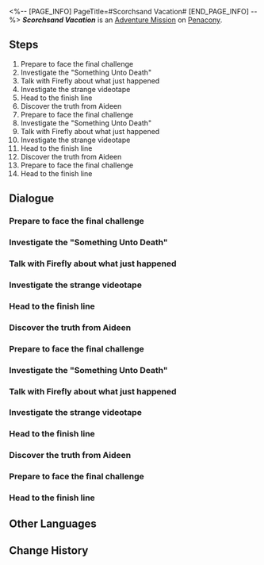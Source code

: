 <%-- [PAGE_INFO]
PageTitle=#Scorchsand Vacation#
[END_PAGE_INFO] --%>
{{Stub|Dialogue.}}
{{Mission Infobox
|id            = 8022402
|title         = 
|image         = <!--Mission Scorchsand Vacation.png-->
|type          = Adventure
|event_name    = 
|chapter       = 
|requirements  = [[Adventure Mission]] ''[[Scorchsand Vacation]]'' completed
|summary       = <!--official mission summary from Fate's Atlas-->
|characters    = Trailblazer
|startLocation = [[Penacony]] - [[SoulGlad™ Scorchsand Audition Venue]]
|world         = Penacony
|area          = SoulGlad™ Scorchsand Audition Venue
|prev          = 
|next          = 
|rewards       = Stellar Jade*50; Traveler's Guide*8; Lost Crystal*8; Clock Credits*360; Credit*120,000
}}
'''''Scorchsand Vacation''''' is an [[Adventure Mission]] on [[Penacony]].

==Steps==
# Prepare to face the final challenge
# Investigate the "Something Unto Death"
# Talk with Firefly about what just happened
# Investigate the strange videotape
# Head to the finish line
# Discover the truth from Aideen
# Prepare to face the final challenge
# Investigate the "Something Unto Death"
# Talk with Firefly about what just happened
# Investigate the strange videotape
# Head to the finish line
# Discover the truth from Aideen
# Prepare to face the final challenge
# Head to the finish line

<!--
==Gameplay Notes==

--><!--
==Trial Character==

-->
==Dialogue==
{{Stub Dialogue}}

===Prepare to face the final challenge===
{{Mission Description|type=adventure|location=SoulGlad™ Scorchsand Audition Venue|The final showdown is just ahead. But strange things are happening around you.}}
{{Dialogue Start}}
:{{tx}}
{{Dialogue End}}

===Investigate the "Something Unto Death"===
{{Mission Description|type=adventure|location=SoulGlad™ Scorchsand Audition Venue|update|The missing "Dormancy" has appeared here... It seems to be trying to say something.}}
{{Dialogue Start}}
:{{tx}}
{{Dialogue End}}

===Talk with Firefly about what just happened===
{{Mission Description|type=adventure|location=SoulGlad™ Scorchsand Audition Venue|update|Both of you have questions about why the "Dormancy" might appear in such a place.}}
{{Dialogue Start}}
:{{tx}}
{{Dialogue End}}

===Investigate the strange videotape===
{{Mission Description|type=adventure|location=SoulGlad™ Scorchsand Audition Venue|update|Investigate the videotape again and bring the film to a close.}}
{{Dialogue Start}}
:{{tx}}
{{Dialogue End}}

===Head to the finish line===
{{Mission Description|type=adventure|location=SoulGlad™ Scorchsand Audition Venue|update|Head to the finish line. Answers may lie ahead.}}
{{Dialogue Start}}
:{{tx}}
{{Dialogue End}}

===Discover the truth from Aideen===
{{Mission Description|type=adventure|location=SoulGlad™ Scorchsand Audition Venue|update|Head back and talk to Aideen. He must be hiding something.}}
{{Dialogue Start}}
:{{tx}}
{{Dialogue End}}

===Prepare to face the final challenge===
{{Mission Description|type=adventure|location=SoulGlad™ Scorchsand Audition Venue|update|The final showdown is just ahead. But strange things are happening around you.}}
{{Dialogue Start}}
:{{tx}}
{{Dialogue End}}

===Investigate the "Something Unto Death"===
{{Mission Description|type=adventure|location=SoulGlad™ Scorchsand Audition Venue|update|The missing "Dormancy" has appeared here... It seems to be trying to say something.}}
{{Dialogue Start}}
:{{tx}}
{{Dialogue End}}

===Talk with Firefly about what just happened===
{{Mission Description|type=adventure|location=SoulGlad™ Scorchsand Audition Venue|update|Both of you have questions about why the "Dormancy" might appear in such a place.}}
{{Dialogue Start}}
:{{tx}}
{{Dialogue End}}

===Investigate the strange videotape===
{{Mission Description|type=adventure|location=SoulGlad™ Scorchsand Audition Venue|update|Investigate the videotape again and bring the film to a close.}}
{{Dialogue Start}}
:{{tx}}
{{Dialogue End}}

===Head to the finish line===
{{Mission Description|type=adventure|location=SoulGlad™ Scorchsand Audition Venue|update|Head to the finish line. Answers may lie ahead.}}
{{Dialogue Start}}
:{{tx}}
{{Dialogue End}}

===Discover the truth from Aideen===
{{Mission Description|type=adventure|location=SoulGlad™ Scorchsand Audition Venue|update|Head back and talk to Aideen. He must be hiding something.}}
{{Dialogue Start}}
:{{tx}}
{{Dialogue End}}

===Prepare to face the final challenge===
{{Mission Description|type=adventure|location=SoulGlad™ Scorchsand Audition Venue|update|The final showdown is just ahead. But strange things are happening around you.}}
{{Dialogue Start}}
:{{tx}}
{{Dialogue End}}

===Head to the finish line===
{{Mission Description|type=adventure|location=SoulGlad™ Scorchsand Audition Venue|update|Head to the finish line. Answers may lie ahead.}}
{{Dialogue Start}}
:{{tx}}
{{Dialogue End}}

==Other Languages==
{{Other Languages
|en   = Scorchsand Vacation
|zhs  = 热砂假日
|zht  = 熱砂假日
|ja   = 熱砂の休日
|ko   = 뜨거운 모래 휴일
|es   = Vacaciones en la Arena Ardiente
|fr   = Vacances à Écorchesable
|ru   = Отдых в выжженных песках
|th   = วันหยุดในผืนทรายระอุ
|vi   = Kỳ Nghỉ Cát Nóng
|de   = Urlaub im Flugsand
|id   = Hari Libur Scorchsand
|pt   = Férias em Brasareia
}}

==Change History==
{{Change History|2.2}}
